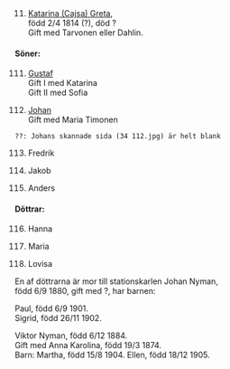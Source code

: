 \newpage
\renewcommand\partcontent{PETTERSON 1814-1905}

\hypertarget{11}{}

\

11. [Katarina (Cajsa) Greta](#1),  
  född 2/4 1814 (?), död ?  
  Gift med Tarvonen eller Dahlin.

#### Söner:

111. [Gustaf](#111)    
  Gift I med Katarina  
  Gift II med Sofia

112. [Johan](#112)    
  Gift med Maria Timonen  

    ??: Johans skannade sida (34 112.jpg) är helt blank

113. Fredrik

114. Jakob

115. Anders

#### Döttrar:

116. Hanna

117. Maria

118. Lovisa  

  En af döttrarna är mor till stationskarlen Johan Nyman,  
  född 6/9 1880, gift med ?, har barnen:  

  Paul, född 6/9 1901.  
  Sigrid, född 26/11 1902.  

  Viktor Nyman, född 6/12 1884.  
  Gift med Anna Karolina, född 19/3 1874.  
  Barn: Martha, född 15/8 1904. Ellen, född 18/12 1905.
